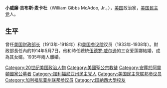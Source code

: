 {{unreferenced|time=2018-12-04T06:29:43+00:00}}
{{Infobox Officeholder
| name=威廉·吉布斯·麦卡杜<br />William Gibbs McAdoo
| image=William Gibbs McAdoo, formal photo portrait, 1914.jpg
| order=46
| title=[[美国财政部长|美国财政部长]]
| term_start=1913年3月6日
| term_end=1918年12月15日
| president=[[伍德罗·威尔逊|伍德罗·威尔逊]]
| predecessor=[[富兰克林·麦克维|富兰克林·麦克维]]
| successor=[[卡特·格拉斯|卡特·格拉斯]]
| birth_date={{birth date|1863|10|31|mf=y}}
| birth_place=[[佐治亚州|佐治亚州]][[玛丽埃塔_(佐治亚州)|玛丽埃塔]]
| death_date={{death date and age|1941|2|1|1863|10|31|mf=y}}
| death_place=[[华盛顿特区|华盛顿特区]]
| party=[[美国民主党|美国民主党]]
| spouse=Sarah Hazelhurst Fleming（去世）<br />[[埃莉诺·威尔逊·麦卡杜|埃莉诺·兰道夫·威尔逊]]（离异）<br />Doris Isabel Cross
| profession=律师、政治家
| alma_mater=[[田纳西大学|田纳西大学]]
| religion=[[美国圣公会|美国圣公会]]
}}
'''小威廉·吉布斯·麦卡杜'''（William Gibbs McAdoo, Jr.，{{bd|1863年|10月31日|1941年|2月1日|}}），[[美国|美国]]政治家，[[美国民主党|美国民主党]]人。

==生平==
曾任[[美国财政部长|美国财政部长]]（1913年-1918年）和[[美国参议院|美国参议院]]议员（1933年-1938年）。財政部長任內的1914年5月7日，他和時任總統[[伍德罗·威尔逊|伍德罗·威尔逊]]的三女爱莲娜結婚，成為其女婿。1935年兩人離婚。


{{US-poli-bio-stub}}
{{start box}}
{{succession box|[[富兰克林·麦克维|富兰克林·麦克维]]|[[卡特·格拉斯|卡特·格拉斯]]|[[美国财政部长|美国财政部长]]|1913年 - 1918年}}
{{end box}}

{{美国财政部长}}
{{Woodrow Wilson cabinet}}
{{Authority control}}

{{DEFAULTSORT:McAdoo, William G.}}
[[Category:20世纪美国政治人物|Category:20世纪美国政治人物]]
[[Category:美國聖公宗教徒|Category:美國聖公宗教徒]]
[[Category:安葬於阿靈頓國家公墓者|Category:安葬於阿靈頓國家公墓者]]
[[Category:加利福尼亚州民主党人|Category:加利福尼亚州民主党人]]
[[Category:美国民主党联邦参议员|Category:美国民主党联邦参议员]]
[[Category:加利福尼亚州联邦参议员|Category:加利福尼亚州联邦参议员]]
[[Category:田納西大學校友|Category:田納西大學校友]]
